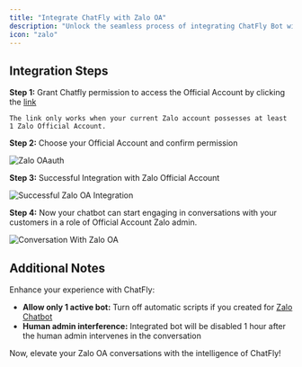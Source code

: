 ```yaml
---
title: "Integrate ChatFly with Zalo OA"
description: "Unlock the seamless process of integrating ChatFly Bot with Zalo Official Account, following this step-by-step guide!"
icon: "zalo"
---
```


## Integration Steps

**Step 1:** Grant Chatfly permission to access the Official Account by clicking the [link](https://oauth.zaloapp.com/v4/oa/permission?app_id=3715496405111951736&redirect_uri=https%3A%2F%2Fapp.chatfly.co%2F)

<Warning>

    The link only works when your current Zalo account possesses at least 1 Zalo Official Account.

</Warning>

**Step 2:** Choose your Official Account and confirm permission

![Zalo OAauth](/images/zalo-oauth.gif)

**Step 3:** Successful Integration with Zalo Official Account

![Successful Zalo OA Integration](/images/success-integrate-zalo-oa.png)

**Step 4:** Now your chatbot can start engaging in conversations with your customers in a role of Official Account Zalo admin.

![Conversation With Zalo OA](/images/conversation-zalo-oa.png)

## Additional Notes

Enhance your experience with ChatFly:

- **Allow only 1 active bot:** Turn off automatic scripts if you created for [Zalo Chatbot](https://oa.zalo.me/chatbot)
- **Human admin interference:** Integrated bot will be disabled 1 hour after the human admin intervenes in the conversation 

Now, elevate your Zalo OA conversations with the intelligence of ChatFly!
